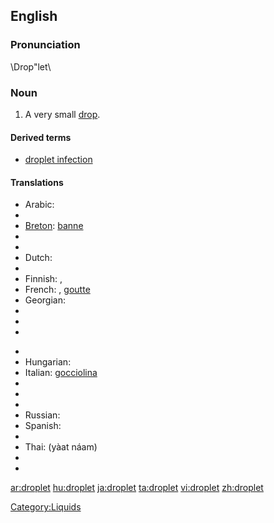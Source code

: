==English==
{{wikipedia}}

===Pronunciation===
\Drop"let\

===Noun===
{{en-noun}}

# A very small [[drop]].

====Derived terms====
* [[droplet infection]]

====Translations====
{{trans-top|very small drop}}
* Arabic: {{t|ar|قطيرة|sc=Arab|tr=quṭáira|f}}
* {{trreq|Armenian}}
* [[Breton]]: [[banne]] {{m}}
* {{trreq|Catalan}}
* {{trreq|Chinese}}
* Dutch: {{t|nl|druppeltje|n}}
* {{trreq|Esperanto}}
* Finnish: {{t+|fi|tippa}}, {{t+|fi|pisara}}
* French: {{t|fr|gouttelette|f}}, [[goutte]] {{f}}
* Georgian: {{t|ka|წვეთი|tr=ts‘vet‘i}}
* {{trreq|German}}
* {{trreq|Greek}}
* {{trreq|Hebrew}}
{{trans-mid}}
* {{trreq|Hindi}}
* Hungarian: {{t|hu|cseppecske}}
* Italian: [[gocciolina]] {{f}}
* {{trreq|Japanese}}
* {{trreq|Latin}}
* {{trreq|Portuguese}}
* Russian: {{t|ru|капелька|tr=kápel’ka|f}}
* Spanish: {{t|es|gotita|f}}
* {{trreq|Swedish}}
* Thai: {{Thai|[[หยาดน้ำ]]}} (yàat náam)
* {{trreq|Turkish}}
* {{trreq|Vietnamese}}
{{trans-bottom}}

[[Category:Liquids]]

[[ar:droplet]]
[[hu:droplet]]
[[ja:droplet]]
[[ta:droplet]]
[[vi:droplet]]
[[zh:droplet]]